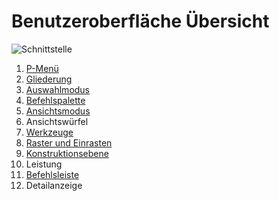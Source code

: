 # Benutzeroberfläche Übersicht

![Schnittstelle](/img/interface.png)

1. [P-Menü](./file-menu)
2. [Gliederung](./outliner)
3. [Auswahlmodus](./selection-mode)
4. [Befehlspalette](./command-palette)
5. [Ansichtsmodus](./view-mode)
6. Ansichtswürfel
7. [Werkzeuge](../tool)
8. [Raster und Einrasten](./grid-and-snap)
9. [Konstruktionsebene](./construction-plane)
10. Leistung
11. [Befehlsleiste](./command-bar)
12. Detailanzeige
